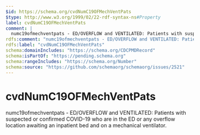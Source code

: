 ```yaml
---
$id: https://schema.org/cvdNumC19OFMechVentPats
$type: http://www.w3.org/1999/02/22-rdf-syntax-ns#Property
label: cvdNumC19OFMechVentPats
comment: |
  numc19ofmechventpats - ED/OVERFLOW and VENTILATED: Patients with suspected or confirmed COVID-19 who are in the ED or any overflow location awaiting an inpatient bed and on a mechanical ventilator.
rdfs:comment: "numc19ofmechventpats - ED/OVERFLOW and VENTILATED: Patients with suspected or confirmed COVID-19 who are in the ED or any overflow location awaiting an inpatient bed and on a mechanical ventilator."
rdfs:label: "cvdNumC19OFMechVentPats"
schema:domainIncludes: "https://schema.org/CDCPMDRecord"
schema:isPartOf: "https://pending.schema.org"
schema:rangeIncludes: "https://schema.org/Number"
schema:source: "https://github.com/schemaorg/schemaorg/issues/2521"
---
```


# cvdNumC19OFMechVentPats

numc19ofmechventpats - ED/OVERFLOW and VENTILATED: Patients with suspected or confirmed COVID-19 who are in the ED or any overflow location awaiting an inpatient bed and on a mechanical ventilator.

